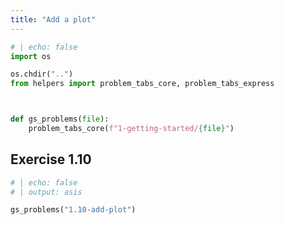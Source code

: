 ```yaml
---
title: "Add a plot"
---
```


```python
# | echo: false
import os

os.chdir("..")
from helpers import problem_tabs_core, problem_tabs_express



def gs_problems(file):
    problem_tabs_core(f"1-getting-started/{file}")


```

## Exercise 1.10 

```python
# | echo: false
# | output: asis

gs_problems("1.10-add-plot")
```

